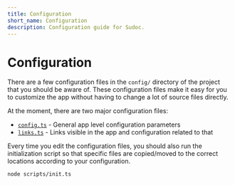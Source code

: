 ```yaml
---
title: Configuration
short_name: Configuration
description: Configuration guide for Sudoc.
---
```


# Configuration

There are a few configuration files in the `config/` directory of the project that you should be aware of. These configuration files make it easy for you
to customize the app without having to change a lot of source files directly.

At the moment, there are two major configuration files:

* [`config.ts`](/configuration/config) - General app level configuration parameters
* [`links.ts`](/configuration/links) - Links visible in the app and configuration related to that

Every time you edit the configuration files, you should also run the initialization script so that specific files are copied/moved to the correct locations according to your
configuration.

```bash
node scripts/init.ts
```